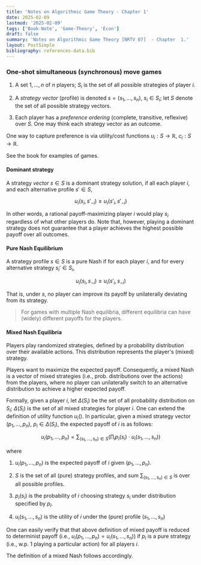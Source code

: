```yaml
---
title: 'Notes on Algorithmic Game Theory - Chapter 1'
date: 2025-02-09
lastmod: '2025-02-09'
tags: ['Book-Note', 'Game-Theory', 'Econ']
draft: false
summary: 'Notes on Algorithmic Game Theory [NRTV 07]  - Chapter  1.'
layout: PostSimple
bibliography: references-data.bib
---
```


### One-shot simultaneous (synchronous) move games

1. A set ${1, ..., n}$ of $n$ players; $S_i$ is the set of all possible strategies of player $i$.

2. A *strategy vector* (profile) is denoted $s = (s_1, ..., s_n)$, $s_i \in S_i$; let $S$ denote the set of all possible strategy vectors. 

3. Each player has a *preference ordering* (complete, transitive, reflexive) over $S$. One may think each strategy vector as an outcome. 

One way to capture preference is via utility/cost functions $u_i : S \rightarrow \mathbb{R}$, $c_i : S \rightarrow \mathbb{R}$.

See the book for examples of games.

#### Dominant strategy 

A strategy *vector* $s \in S$ is a dominant strategy solution, if all each player $i$, and each alternative profile $s' \in S$, 

$$
    u_i(s_i, s'_{-i}) \geq u_i(s'_i, s'_{-i})
$$

In other words, a rational payoff-maximizing player $i$ would play $s_i$ regardless of what other players do. Note that, however, playing a dominant strategy does not guarantee that a player achieves the highest possible payoff over all outcomes.

#### Pure Nash Equilibrium

A strategy profile $s \in S$ is a pure Nash if for each player $i$, and for every alternative strategy $s_i' \in S_i$, 

$$
u_i(s_i, s_{-i}) \geq u_i(s'_i, s_{-i})
$$

That is, under $s$, no player can improve its payoff by unilaterally deviating from its strategy. 

> For games with multiple Nash equilibria, different equilibria can have (widely) different payoffs for the players.

#### Mixed Nash Equilibria

Players play randomized strategies, defined by a probability distribution over their available actions. This distribution represents the player's (mixed) strategy.

Players want to maximize the expected payoff. Consequently, a mixed Nash is a vector of mixed strategies (i.e., prob. distributions over the actions) from the players, where no player can unilaterally switch to an alternative distribution to achieve a higher expected payoff.

Formally, given a player $i$, let $\Delta(S_i)$ be the set of all probability distribution on $S_i$; $\Delta(S_i)$ is the set of all mixed strategies for player $i$. One can extend the definition of utility function $u_i()$. In particular, given a mixed strategy vector $(p_1, ..., p_n)$, $p_i \in \Delta(S_i)$, the expected payoff of $i$ is as follows:

$$
    u_i(p_1, ..., p_n) = \sum_{(s_1, ..., s_n) \in S} \left( \prod_{i} p_i(s_i) \cdot u_i(s_1, ..., s_n) \right)
$$

where 

1. $u_i(p_1, ..., p_n)$ is the expected payoff of $i$ given $(p_1, ..., p_n)$.

2. $S$ is the set of all (pure) strategy profiles, and sum $\sum_{(s_1, ..., s_n) \in S}$ is over all possible profiles. 

3. $p_i(s_i)$ is the probability of $i$ choosing strategy $s_i$ under distribution specified by $p_i$.

4. $u_i(s_1, ..., s_n)$ is the utility of $i$ under the (pure) profile $(s_1, ..., s_n)$

One can easily verify that that above definition of mixed payoff is reduced to determinist payoff (i.e., $u_i(p_1, ..., p_n) = u_i(s_1, ..., s_n)$) if $p_i$ is a pure strategy (i.e., w.p. $1$ playing a particular action) for all players $i$.

The definition of a mixed Nash follows accordingly. 
